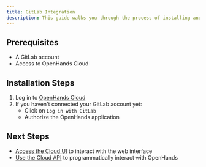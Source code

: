 ```yaml
---
title: GitLab Integration
description: This guide walks you through the process of installing and configuring OpenHands Cloud for your GitLab repositories.
---
```


## Prerequisites

- A GitLab account
- Access to OpenHands Cloud

## Installation Steps

1. Log in to [OpenHands Cloud](https://app.all-hands.dev)
2. If you haven't connected your GitLab account yet:
   - Click on `Log in with GitLab`
   - Authorize the OpenHands application



## Next Steps

- [Access the Cloud UI](./cloud-ui) to interact with the web interface
- [Use the Cloud API](./cloud-api) to programmatically interact with OpenHands
